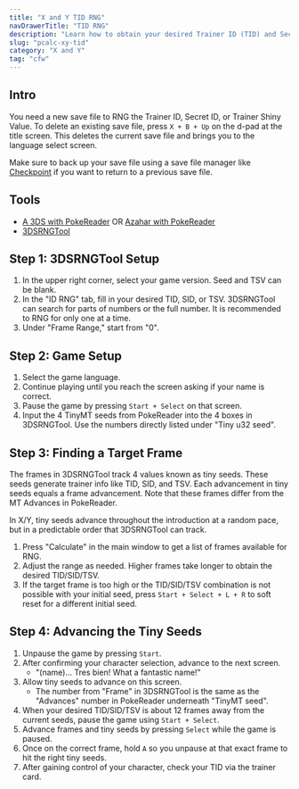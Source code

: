 ```yaml
---
title: "X and Y TID RNG"
navDrawerTitle: "TID RNG"
description: "Learn how to obtain your desired Trainer ID (TID) and Secret ID (SID) combo in X and Y."
slug: "pcalc-xy-tid"
category: "X and Y"
tag: "cfw"
---
```


## Intro

You need a new save file to RNG the Trainer ID, Secret ID, or Trainer Shiny Value. To delete an existing save file, press `X + B + Up` on the d-pad at the title screen. This deletes the current save file and brings you to the language select screen.

Make sure to back up your save file using a save file manager like [Checkpoint](https://github.com/FlagBrew/Checkpoint/releases) if you want to return to a previous save file.

## Tools

- [A 3DS with PokeReader](/install-pokereader) OR [Azahar with PokeReader](/citrarng-setup)
- [3DSRNGTool](https://github.com/wwwwwwzx/3DSRNGTool/releases)

## Step 1: 3DSRNGTool Setup

1. In the upper right corner, select your game version. Seed and TSV can be blank.
2. In the "ID RNG" tab, fill in your desired TID, SID, or TSV. 3DSRNGTool can search for parts of numbers or the full number. It is recommended to RNG for only one at a time.
3. Under "Frame Range," start from "0".

## Step 2: Game Setup

1. Select the game language.
2. Continue playing until you reach the screen asking if your name is correct.
3. Pause the game by pressing `Start + Select` on that screen.
4. Input the 4 TinyMT seeds from PokeReader into the 4 boxes in 3DSRNGTool. Use the numbers directly listed under "Tiny u32 seed".

## Step 3: Finding a Target Frame

The frames in 3DSRNGTool track 4 values known as tiny seeds. These seeds generate trainer info like TID, SID, and TSV. Each advancement in tiny seeds equals a frame advancement. Note that these frames differ from the MT Advances in PokeReader.

In X/Y, tiny seeds advance throughout the introduction at a random pace, but in a predictable order that 3DSRNGTool can track.

1. Press "Calculate" in the main window to get a list of frames available for RNG.
2. Adjust the range as needed. Higher frames take longer to obtain the desired TID/SID/TSV.
3. If the target frame is too high or the TID/SID/TSV combination is not possible with your initial seed, press `Start + Select + L + R` to soft reset for a different initial seed.

## Step 4: Advancing the Tiny Seeds

1. Unpause the game by pressing `Start`.
2. After confirming your character selection, advance to the next screen.
   - "(name)... Tres bien! What a fantastic name!"
3. Allow tiny seeds to advance on this screen.
   - The number from "Frame" in 3DSRNGTool is the same as the "Advances" number in PokeReader underneath "TinyMT seed".
4. When your desired TID/SID/TSV is about 12 frames away from the current seeds, pause the game using `Start + Select`.
5. Advance frames and tiny seeds by pressing `Select` while the game is paused.
6. Once on the correct frame, hold `A` so you unpause at that exact frame to hit the right tiny seeds.
7. After gaining control of your character, check your TID via the trainer card.
